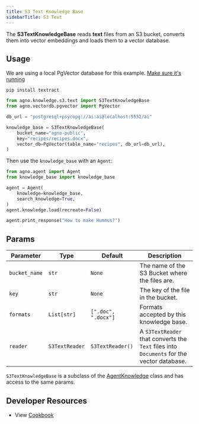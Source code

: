```yaml
---
title: S3 Text Knowledge Base
sidebarTitle: S3 Text
---
```


The **S3TextKnowledgeBase** reads **text** files from an S3 bucket, converts them into vector embeddings and loads them to a vector database.

## Usage

<Note>

We are using a local PgVector database for this example. [Make sure it's running](https://docs.agno.com/vectordb/pgvector)

</Note>

```shell
pip install textract
```

```python
from agno.knowledge.s3.text import S3TextKnowledgeBase
from agno.vectordb.pgvector import PgVector

db_url = "postgresql+psycopg://ai:ai@localhost:5532/ai"

knowledge_base = S3TextKnowledgeBase(
    bucket_name="agno-public",
    key="recipes/recipes.docx",
    vector_db=PgVector(table_name="recipes", db_url=db_url),
)
```

Then use the `knowledge_base` with an `Agent`:

```python
from agno.agent import Agent
from knowledge_base import knowledge_base

agent = Agent(
    knowledge=knowledge_base,
    search_knowledge=True,
)
agent.knowledge.load(recreate=False)

agent.print_response("How to make Hummus?")
```

## Params

| Parameter     | Type           | Default             | Description                                                                               |
| ------------- | -------------- | ------------------- | ----------------------------------------------------------------------------------------- |
| `bucket_name` | `str`          | `None`              | The name of the S3 Bucket where the files are.                                            |
| `key`         | `str`          | `None`              | The key of the file in the bucket.                                                        |
| `formats`     | `List[str]`    | `[".doc", ".docx"]` | Formats accepted by this knowledge base.                                                  |
| `reader`      | `S3TextReader` | `S3TextReader()`    | A `S3TextReader` that converts the `Text` files into `Documents` for the vector database. |

`S3TextKnowledgeBase` is a subclass of the [AgentKnowledge](/reference/knowledge/base) class and has access to the same params.

## Developer Resources

- View [Cookbook](https://github.com/phidatahq/agno/blob/main/cookbook/agent_concepts/knowledge/s3_text_kb.py)
